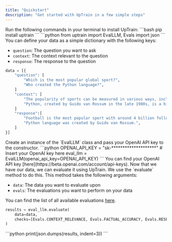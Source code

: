 ```yaml
---
title: "Quickstart"
description: "Get started with UpTrain in a few simple steps"
---
```


<Steps>
  <Step title="Install UpTrain">
Run the following commands in your terminal to install UpTrain:
```bash
pip install uptrain
```
  </Step>
  <Step title="Import required libraries">
```python
from uptrain import EvalLLM, Evals
import json
```
  </Step>
  <Step title="Create your data">
    You can define your data as a simple dictionary with the following keys:

- `question`: The question you want to ask
- `context`: The context relevant to the question
- `response`: The response to the question

```python
data = [{
    "question": [
        "Which is the most popular global sport?",
        "Who created the Python language?",
    ]
    "context": [
        "The popularity of sports can be measured in various ways, including TV viewership, social media presence, number of participants, and economic impact. Football is undoubtedly the world's most popular sport with major events like the FIFA World Cup and sports personalities like Ronaldo and Messi, drawing a followership of more than 4 billion people.",
        "Python, created by Guido van Rossum in the late 1980s, is a high-level general-purpose programming language. Its design philosophy emphasizes code readability, and its language constructs aim to help programmers write clear, logical code for both small and large-scale software projects.",
    ]
    "response":[
        "Football is the most popular sport with around 4 billion followers worldwide",
        "Python language was created by Guido van Rossum.",
    ]
}]
```
  </Step>
  <Step title="Run Evaluations">
  Create an instance of the `EvalLLM` class and pass your OpenAI API key to the constructor.
```python
OPENAI_API_KEY = "sk-********************"  # Insert your OpenAI key here
eval_llm = EvalLLM(openai_api_key=OPENAI_API_KEY)
```
<Info>You can find your OpenAI API key [here](https://beta.openai.com/account/api-keys).</Info>
  </Step>
  <Step title="Evaluate your data">
Now that we have our data, we can evaluate it using UpTrain. We use the `evaluate` method to do this. This method takes the following arguments:

- `data`: The data you want to evaluate upon
- `evals`: The evaluations you want to perform on your data

You can find the list of all available evaluations [here](/predefined-evaluations).

```python
results = eval_llm.evaluate(
    data=data,
    checks=[Evals.CONTEXT_RELEVANCE, Evals.FACTUAL_ACCURACY, Evals.RESPONSE_COMPLETENESS]
)
```
  </Step>
  <Step title="Get your results">
```python
print(json.dumps(results, indent=3))
```
  </Step>
</Steps>